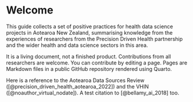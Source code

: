 # Welcome {.unnumbered}

This guide collects a set of positive practices for health data science projects in Aotearoa New Zealand, summarising knowledge from the experiences of researchers from the Precision Driven Health partnership and the wider health and data science sectors in this area.

It is a living document, not a finished product. Contributions from all researchers are welcome. You can contribute by editing a page. Pages are Markdown files in a public GitHub repository rendered using Quarto.

Here is a reference to the Aotearoa Data Sources Review ([@precision_driven_health_aotearoa_2022]) and the VHIN ([@noauthor_virtual_nodate]). A test citation to [@bellamy_ai_2018] too.